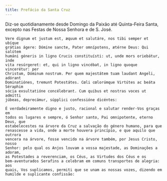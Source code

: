 ```yaml
---
title: Prefácio da Santa Cruz
---
```


<aside>
  Diz-se quotidianamente desde Domingo da Paixão até Quinta-Feira Santa, excepto
  nas Festas de Nossa Senhora e de S. José.
</aside>

<div class="side-by-side not-content">

    Vere dignum et justum est, æquum et salutáre, nos tibi semper et ubíque
    grátias ágere: Dómine sancte, Pater omnípotens, ætérne Deus: Qui salútem
    humáni géneris in ligno Crucis constituísti: ut, unde mors oriebátur, inde
    vita resúrgeret: et, qui in ligno vincébat, in ligno quoque vincerétur: per
    Christum, Dóminum nostrum. Per quem majestátem tuam laudant Angeli, adórant
    Dominatiónes, tremunt Potestátes. Cœli cœlorúmque Virtútes ac beáta Séraphim
    sócia exsultatióne concélebrant. Cum quibus et nostras voces ut admítti
    júbeas, deprecámur, súpplici confessióne dicéntes:

    É verdadeiramente digno e justo, racional e salutar render-Vos graças em
    todos os lugares e sempre, ó Senhor santo, Pai omnipotente, eterno Deus, que
    estabelecestes na árvore da Cruz a salvação do género humano, para que
    renascesse a vida, onde a morte houvera princípio, e que aquilo que outrora
    vencera na árvore, fosse vencido na árvore também, por Jesus Cristo, nosso
    Senhor: pelo qual os Anjos louvam a vossa majestade, as Dominações a adoram,
    as Potestades a reverenciam, os Céus, as Virtudes dos Céus e os
    bem-aventurados Serafins a celebram em comuns transportes de alegria: aos
    quais, Vos suplicamos, permiti que se unam as nossas vozes, dizendo em
    humilde e suplicante confissão:

</div>

